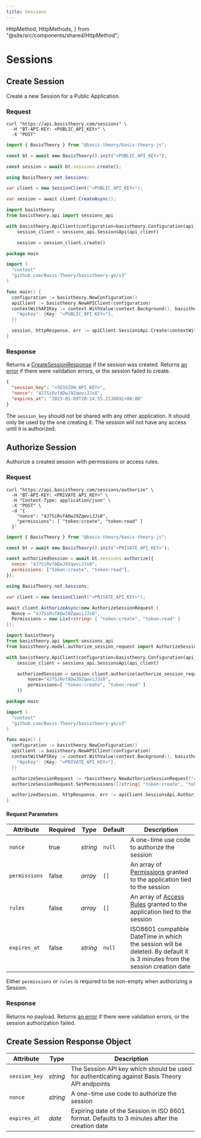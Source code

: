 ```yaml
---
title: Sessions
---
```



  HttpMethod,
  HttpMethods,
} from "@site/src/components/shared/HttpMethod";

# Sessions

## Create Session

Create a new Session for a Public Application.

<HttpMethod
  method={HttpMethods.POST}
  endpoint="https://api.basistheory.com/sessions"
/>

### Request

<Tabs className="bt-tabs" groupId="languages">
  <TabItem value="shell" label="cURL">

```shell showLineNumbers
curl "https://api.basistheory.com/sessions" \
  -H "BT-API-KEY: <PUBLIC_API_KEY>" \
  -X "POST"
```

  </TabItem>
  <TabItem value="javascript" label="JavaScript">

```javascript showLineNumbers
import { BasisTheory } from "@basis-theory/basis-theory-js";

const bt = await new BasisTheory().init("<PUBLIC_API_KEY>");

const session = await bt.sessions.create();
```

  </TabItem>
  <TabItem value="csharp" label="C#">

```csharp showLineNumbers
using BasisTheory.net.Sessions;

var client = new SessionClient("<PUBLIC_API_KEY>");

var session = await client.CreateAsync();
```

  </TabItem>
  <TabItem value="python" label="Python">

```python showLineNumbers
import basistheory
from basistheory.api import sessions_api

with basistheory.ApiClient(configuration=basistheory.Configuration(api_key="<PUBLIC_API_KEY>")) as api_client:
    session_client = sessions_api.SessionsApi(api_client)

    session = session_client.create()
```

  </TabItem>
  <TabItem value="go" label="Go">

```go showLineNumbers
package main

import (
  "context"
  "github.com/Basis-Theory/basistheory-go/v3"
)

func main() {
  configuration := basistheory.NewConfiguration()
  apiClient := basistheory.NewAPIClient(configuration)
  contextWithAPIKey := context.WithValue(context.Background(), basistheory.ContextAPIKeys, map[string]basistheory.APIKey{
    "ApiKey": {Key: "<PUBLIC_API_KEY>"},
  })

  session, httpResponse, err := apiClient.SessionsApi.Create(contextWithAPIKey).Execute()
}
```

  </TabItem>
</Tabs>

### Response

Returns a [CreateSessionResponse](#create-session-response-object) if the session was created. Returns [an error](/docs/api/errors) if there were validation errors, or the session failed to create.

```json showLineNumbers
{
  "session_key": "<SESSION_API_KEY>",
  "nonce": "4J7SiRvfADwJ9ZqwviJJs8",
  "expires_at": "2023-01-09T20:14:55.2130891+00:00"
}
```

<Alert>The <code>session_key</code> should not be shared with any other application. It should only be used by the one creating it. The session will not have any access until it is authorized.</Alert>

## Authorize Session

Authorize a created session with permissions or access rules.

<HttpMethod
  method={HttpMethods.POST}
  endpoint="https://api.basistheory.com/sessions/authorize"
/>

### Request

<Tabs className="bt-tabs" groupId="languages">
  <TabItem value="shell" label="cURL">

```shell showLineNumbers
curl "https://api.basistheory.com/sessions/authorize" \
  -H "BT-API-KEY: <PRIVATE_API_KEY>" \
  -H "Content-Type: application/json" \
  -X "POST" \
  -d '{
    "nonce": "4J7SiRvfADwJ9ZqwviJJs8",
    "permissions": [ "token:create", "token:read" ]
  }'
```

  </TabItem>
  <TabItem value="javascript" label="JavaScript">

```javascript showLineNumbers
import { BasisTheory } from "@basis-theory/basis-theory-js";

const bt = await new BasisTheory().init("<PRIVATE_API_KEY>");

const authorizedSession = await bt.sessions.authorize({
  nonce: "4J7SiRvfADwJ9ZqwviJJs8",
  permissions: ["token:create", "token:read"],
});
```

  </TabItem>
  <TabItem value="csharp" label="C#">

```csharp showLineNumbers
using BasisTheory.net.Sessions;

var client = new SessionClient("<PRIVATE_API_KEY>");

await client.AuthorizeAsync(new AuthorizeSessionRequest {
  Nonce = "4J7SiRvfADwJ9ZqwviJJs8",
  Permissions = new List<string> { "token:create", "token:read" }
});
```

  </TabItem>
  <TabItem value="python" label="Python">

```python showLineNumbers
import basistheory
from basistheory.api import sessions_api
from basistheory.model.authorize_session_request import AuthorizeSessionRequest

with basistheory.ApiClient(configuration=basistheory.Configuration(api_key="<PRIVATE_API_KEY>")) as api_client:
    session_client = sessions_api.SessionsApi(api_client)

    authorizedSession = session_client.authorize(authorize_session_request=AuthorizeSessionRequest(
        nonce="4J7SiRvfADwJ9ZqwviJJs8",
        permissions=[ "token:create", "token:read" ]
    ))
```

  </TabItem>
  <TabItem value="go" label="Go">

```go showLineNumbers
package main

import (
  "context"
  "github.com/Basis-Theory/basistheory-go/v3"
)

func main() {
  configuration := basistheory.NewConfiguration()
  apiClient := basistheory.NewAPIClient(configuration)
  contextWithAPIKey := context.WithValue(context.Background(), basistheory.ContextAPIKeys, map[string]basistheory.APIKey{
    "ApiKey": {Key: "<PRIVATE_API_KEY>"},
  })

  authorizeSessionRequest := *basistheory.NewAuthorizeSessionRequest("4J7SiRvfADwJ9ZqwviJJs8")
  authorizeSessionRequest.SetPermissions([]string{ "token:create", "token:read" })

  authorizedSession, httpResponse, err := apiClient.SessionsApi.Authorize(contextWithAPIKey).AuthorizeSessionRequest(authorizeSessionRequest).Execute()
}
```

  </TabItem>
</Tabs>

#### Request Parameters

| Attribute                          | Required | Type     | Default                   | Description                                                                                                                             |
| ---------------------------------- | -------- | -------- | ------------------------- | --------------------------------------------------------------------------------------------------------------------------------------- |
| `nonce`                            | true     | _string_ | `null`                    | A one-time use code to authorize the session                                                                                            |
| `permissions`                      | false    | _array_  | `[]`                      | An array of [Permissions](/docs/api/applications/permissions#permission-types) granted to the application tied to the session           |
| `rules`                            | false    | _array_  | `[]`                      | An array of [Access Rules](/docs/api/applications#access-rules) granted to the application tied to the session                          |
| `expires_at`                       | false    | _string_ | `null`                    | ISO8601 compatible DateTime in which the session will be deleted. By default it is 3 minutes from the session creation date             |

Either `permissions` or `rules` is required to be non-empty when authorizing a Session.

### Response

Returns no payload. Returns [an error](/docs/api/errors) if there were validation errors, or the session authorization failed.

## Create Session Response Object

| Attribute                          | Type     | Description                                                                                           |
| ---------------------------------- | -------- | ----------------------------------------------------------------------------------------------------- |
| `session_key`                      | _string_ | The Session API key which should be used for authenticating against Basis Theory API endpoints        |
| `nonce`                            | _string_ | A one-time use code to authorize the session                                                          |
| `expires_at`                       | _date_   | Expiring date of the Session in ISO 8601 format. Defaults to 3 minutes after the creation date        |

